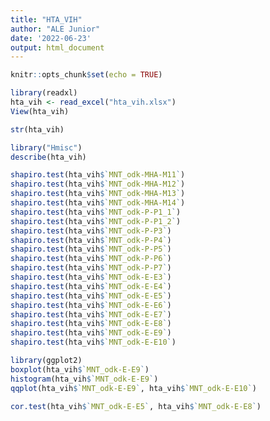 ```yaml
---
title: "HTA_VIH"
author: "ALE Junior"
date: '2022-06-23'
output: html_document
---
```


```r
knitr::opts_chunk$set(echo = TRUE)
```


```r
library(readxl)
hta_vih <- read_excel("hta_vih.xlsx")
View(hta_vih)
```

```r
str(hta_vih)
```

```r
library("Hmisc")
describe(hta_vih)
```

```r
shapiro.test(hta_vih$`MNT_odk-MHA-M11`)
shapiro.test(hta_vih$`MNT_odk-MHA-M12`)
shapiro.test(hta_vih$`MNT_odk-MHA-M13`)
shapiro.test(hta_vih$`MNT_odk-MHA-M14`)
shapiro.test(hta_vih$`MNT_odk-P-P1_1`)
shapiro.test(hta_vih$`MNT_odk-P-P1_2`)
shapiro.test(hta_vih$`MNT_odk-P-P3`)
shapiro.test(hta_vih$`MNT_odk-P-P4`)
shapiro.test(hta_vih$`MNT_odk-P-P5`)
shapiro.test(hta_vih$`MNT_odk-P-P6`)
shapiro.test(hta_vih$`MNT_odk-P-P7`)
shapiro.test(hta_vih$`MNT_odk-E-E3`)
shapiro.test(hta_vih$`MNT_odk-E-E4`)
shapiro.test(hta_vih$`MNT_odk-E-E5`)
shapiro.test(hta_vih$`MNT_odk-E-E6`)
shapiro.test(hta_vih$`MNT_odk-E-E7`)
shapiro.test(hta_vih$`MNT_odk-E-E8`)
shapiro.test(hta_vih$`MNT_odk-E-E9`)
shapiro.test(hta_vih$`MNT_odk-E-E10`)
```

```r
library(ggplot2)
boxplot(hta_vih$`MNT_odk-E-E9`)
histogram(hta_vih$`MNT_odk-E-E9`)
qqplot(hta_vih$`MNT_odk-E-E9`, hta_vih$`MNT_odk-E-E10`)
```

```r
cor.test(hta_vih$`MNT_odk-E-E5`, hta_vih$`MNT_odk-E-E8`)
```










